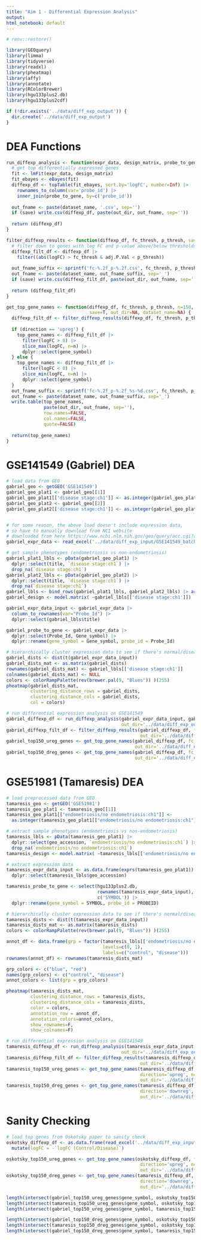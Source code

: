 ```yaml
---
title: "Aim 1 - Differential Expression Analysis"
output:
html_notebook: default
---
```


```r
# renv::restore()

library(GEOquery)
library(limma)
library(tidyverse)
library(readxl)
library(pheatmap)
library(affy)
library(annotate)
library(RColorBrewer)
library(hgu133plus2.db)
library(hgu133plus2cdf)

if (!dir.exists('../data/diff_exp_output')) {
  dir.create('../data/diff_exp_output')
}
```

# DEA Functions
```r
run_diffexp_analysis <- function(expr_data, design_matrix, probe_to_gene, save=T, out_dir=NA, dataset_name=NA) {
  # get top differentially expressed genes
  fit <- lmFit(expr_data, design_matrix)
  fit_ebayes <- eBayes(fit)
  diffexp_df <- topTable(fit_ebayes, sort.by='logFC', number=Inf) |>
    rownames_to_column(var='probe_id') |>
    inner_join(probe_to_gene, by=c('probe_id'))
  
  out_fname <- paste(dataset_name, '.csv', sep='')
  if (save) write.csv(diffexp_df, paste(out_dir, out_fname, sep=''))
  
  return (diffexp_df)
}

filter_diffexp_results <- function(diffexp_df, fc_thresh, p_thresh, save=T, out_dir=NA, dataset_name=NA) {
  # filter down to genes with log FC and p-value above/below thresholds
  diffexp_filt_df <- diffexp_df |>
    filter((abs(logFC) > fc_thresh & adj.P.Val < p_thresh))
  
  out_fname_suffix <- sprintf('fc-%.2f_p-%.2f.csv', fc_thresh, p_thresh)
  out_fname <- paste(dataset_name, out_fname_suffix, sep='_')
  if (save) write.csv(diffexp_filt_df, paste(out_dir, out_fname, sep=''))
  
  return (diffexp_filt_df)
}

get_top_gene_names <- function(diffexp_df, fc_thresh, p_thresh, n=150, direction='upreg', 
                               save=T, out_dir=NA, dataset_name=NA) {
  diffexp_filt_df <- filter_diffexp_results(diffexp_df, fc_thresh, p_thresh, save=F) 
  
  if (direction == 'upreg') {
    top_gene_names <- diffexp_filt_df |>
      filter(logFC > 0) |>
      slice_max(logFC, n=n) |>
      dplyr::select(gene_symbol)
  } else {
    top_gene_names <- diffexp_filt_df |>
      filter(logFC < 0) |>
      slice_min(logFC, n=n) |>
      dplyr::select(gene_symbol)
  }
  out_fname_suffix <- sprintf('fc-%.2f_p-%.2f_%s-%d.csv', fc_thresh, p_thresh, direction, n)
  out_fname <- paste(dataset_name, out_fname_suffix, sep='_')
  write.table(top_gene_names, 
              paste(out_dir, out_fname, sep=''),
              row.names=FALSE,
              col.names=FALSE,
              quote=FALSE)
  
  return(top_gene_names)
}
```

# GSE141549 (Gabriel) DEA

```r
# load data from GEO
gabriel_geo <- getGEO('GSE141549')
gabriel_geo_plat1 <- gabriel_geo[[1]]
gabriel_geo_plat1[['disease stage:ch1']] <- as.integer(gabriel_geo_plat1[['disease stage:ch1']] != "Healthy")
gabriel_geo_plat2 <- gabriel_geo[[2]]
gabriel_geo_plat2[['disease stage:ch1']] <- as.integer(gabriel_geo_plat2[['disease stage:ch1']] != "Healthy")


# for some reason, the above load doesn't include expression data,
# so have to manually download from NCI website 
# downloaded from here https://www.ncbi.nlm.nih.gov/geo/query/acc.cgi?acc=GSE141549
gabriel_expr_data <- read_excel('../data/diff_exp_input/GSE141549_batchCorrectednormalizedArrayscombined.xlsx')
```

```r
# get sample phenotypes (endometriosis vs non-endometriosis)
gabriel_plat1_lbls <- pData(gabriel_geo_plat1) |> 
  dplyr::select(title, `disease stage:ch1`) |>
  drop_na(`disease stage:ch1`)
gabriel_plat2_lbls <- pData(gabriel_geo_plat2) |> 
  dplyr::select(title, `disease stage:ch1`) |>
  drop_na(`disease stage:ch1`)
gabriel_lbls <- bind_rows(gabriel_plat1_lbls, gabriel_plat2_lbls) |> arrange(title)
gabriel_design <- model.matrix( ~gabriel_lbls[['disease stage:ch1']])

gabriel_expr_data_input <- gabriel_expr_data |> 
  column_to_rownames(var="Probe_Id") |>
  dplyr::select(gabriel_lbls$title)

gabriel_probe_to_gene <- gabriel_expr_data |>
  dplyr::select(Probe_Id, Gene_symbol) |>
  dplyr::rename(gene_symbol = Gene_symbol, probe_id = Probe_Id) 
```

```r
# hierarchically cluster expression data to see if there's normal/disease separation
gabriel_dists <- dist(t(gabriel_expr_data_input))
gabriel_dists_mat <- as.matrix(gabriel_dists)
rownames(gabriel_dists_mat) <- gabriel_lbls[['disease stage:ch1']]
colnames(gabriel_dists_mat) <- NULL
colors <- colorRampPalette(rev(brewer.pal(9, "Blues")) )(255)
pheatmap(gabriel_dists_mat,
         clustering_distance_rows = gabriel_dists,
         clustering_distance_cols = gabriel_dists,
         col = colors)
```

```r
# run differential expression analysis on GSE141549
gabriel_diffexp_df <- run_diffexp_analysis(gabriel_expr_data_input, gabriel_design, gabriel_probe_to_gene,
                                           out_dir='../data/diff_exp_output/', dataset_name='GSE141549')
gabriel_diffexp_filt_df <- filter_diffexp_results(gabriel_diffexp_df, fc_thresh=0.5, p_thresh=0.05,
                                                  out_dir='../data/diff_exp_output/', dataset_name='GSE141549')
gabriel_top150_ureg_genes <- get_top_gene_names(gabriel_diffexp_df, fc_thresh=0.5, p_thresh=0.05, direction='upreg', n=150,
                                                out_dir='../data/diff_exp_output/', dataset_name='GSE141549')
gabriel_top150_dreg_genes <- get_top_gene_names(gabriel_diffexp_df, fc_thresh=0.5, p_thresh=0.05, direction='downreg', n=150,
                                                out_dir='../data/diff_exp_output/', dataset_name='GSE141549')

```

# GSE51981 (Tamaresis) DEA

```r
# load preprocessed data from GEO 
tamaresis_geo <- getGEO('GSE51981')
tamaresis_geo_plat1 <- tamaresis_geo[[1]]
tamaresis_geo_plat1[["endometriosis/no endometriosis:ch1"]] <-
  as.integer(tamaresis_geo_plat1[["endometriosis/no endometriosis:ch1"]] == "Endometriosis")

```

```r
# extract sample phenotypes (endometriosis vs non-endometriosis)
tamaresis_lbls <- pData(tamaresis_geo_plat1) |> 
  dplyr::select(geo_accession, `endometriosis/no endometriosis:ch1`) |>
  drop_na(`endometriosis/no endometriosis:ch1`)
tamaresis_design <- model.matrix( ~tamaresis_lbls[['endometriosis/no endometriosis:ch1']])

# extract expression data
tamaresis_expr_data_input <- as.data.frame(exprs(tamaresis_geo_plat1)) |>
  dplyr::select(tamaresis_lbls$geo_accession)

tamaresis_probe_to_gene <- select(hgu133plus2.db, 
                                  rownames(tamaresis_expr_data_input), 
                                  c('SYMBOL')) |> 
  dplyr::rename(gene_symbol = SYMBOL, probe_id = PROBEID)
```

```r
# hierarchically cluster expression data to see if there's normal/disease separation
tamaresis_dists <- dist(t(tamaresis_expr_data_input))
tamaresis_dists_mat <- as.matrix(tamaresis_dists)
colors <- colorRampPalette(rev(brewer.pal(9, "Blues")) )(255)

annot_df <- data.frame(grp = factor(tamaresis_lbls[['endometriosis/no endometriosis:ch1']],
                                    levels=c(0, 1),
                                    labels=c("control", "disease")))
rownames(annot_df) <- rownames(tamaresis_dists_mat)

grp_colors <- c("blue", "red")
names(grp_colors) <- c("control", "disease")
annot_colors <- list(grp = grp_colors)

pheatmap(tamaresis_dists_mat,
         clustering_distance_rows = tamaresis_dists,
         clustering_distance_cols = tamaresis_dists,
         color = colors,
         annotation_row = annot_df,
         annotation_colors=annot_colors,
         show_rownames=F,
         show_colnames=F)
```


```r
# run differential expression analysis on GSE141549
tamaresis_diffexp_df <- run_diffexp_analysis(tamaresis_expr_data_input, tamaresis_design, tamaresis_probe_to_gene,
                                           out_dir='../data/diff_exp_output/', dataset_name='GSE51981')
tamaresis_diffexp_filt_df <- filter_diffexp_results(tamaresis_diffexp_df, fc_thresh=0.5, p_thresh=0.05,
                                                  out_dir='../data/diff_exp_output/', dataset_name='GSE51981')
tamaresis_top150_ureg_genes <- get_top_gene_names(tamaresis_diffexp_df, fc_thresh=0.5, p_thresh=0.05,
                                                  direction='upreg', n=150,
                                                  out_dir='../data/diff_exp_output/', dataset_name='GSE51981')
tamaresis_top150_dreg_genes <- get_top_gene_names(tamaresis_diffexp_df, fc_thresh=0.5, p_thresh=0.05,
                                                  direction='downreg', n=150,
                                                  out_dir='../data/diff_exp_output/', dataset_name='GSE51981')
```

# Sanity Checking
```r
# load top genes from Oskotsky paper to sanity check
oskotsky_diffexp_df <- as.data.frame(read_excel('../data/diff_exp_input/oskotsky.xlsx', sheet="DvC_unstratified")) |>
  mutate(logFC = -`logFC (Control/Disease)`)

oskotsky_top150_ureg_genes <- get_top_gene_names(oskotsky_diffexp_df, fc_thresh=0.5, p_thresh=0.05,
                                                  direction='upreg', n=150,
                                                  out_dir='../data/diff_exp_output/', dataset_name='oskotsky')
oskotsky_top150_dreg_genes <- get_top_gene_names(tamaresis_diffexp_df, fc_thresh=0.5, p_thresh=0.05,
                                                  direction='downreg', n=150,
                                                  out_dir='../data/diff_exp_output/', dataset_name='oskotsky')
```

```r
length(intersect(gabriel_top150_ureg_genes$gene_symbol, oskotsky_top150_ureg_genes$gene_symbol))
length(intersect(tamaresis_top150_ureg_genes$gene_symbol, oskotsky_top150_ureg_genes$gene_symbol))
length(intersect(gabriel_top150_ureg_genes$gene_symbol, tamaresis_top150_ureg_genes$gene_symbol))

length(intersect(gabriel_top150_dreg_genes$gene_symbol, oskotsky_top150_dreg_genes$gene_symbol))
length(intersect(tamaresis_top150_dreg_genes$gene_symbol, oskotsky_top150_dreg_genes$gene_symbol))
length(intersect(gabriel_top150_dreg_genes$gene_symbol, tamaresis_top150_dreg_genes$gene_symbol))
```

